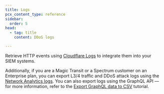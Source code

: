 ```yaml
---
title: Logs
pcx_content_type: reference
sidebar:
  order: 5
head:
  - tag: title
    content: DDoS logs

---
```



Retrieve HTTP events using [Cloudflare Logs](/logs/) to integrate them into your <GlossaryTooltip term="SIEM">SIEM systems</GlossaryTooltip>.

Additionally, if you are a Magic Transit or a Spectrum customer on an Enterprise plan, you can export L3/4 traffic and DDoS attack logs using the [Network Analytics logs](/logs/reference/log-fields/account/network_analytics_logs/). You can also export logs using the GraphQL API — for more information, refer to the [Export GraphQL data to CSV](/analytics/graphql-api/tutorials/export-graphql-to-csv/) tutorial.

